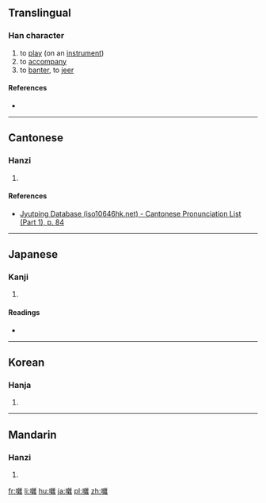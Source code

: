 ==Translingual==

===Han character===
{{Han char|rn=30|rad=口|as=18|sn=21|four=6001<sub>4</sub>|canj=口卜木土 (RYDG)|ids=⿰[[口]][[雜]]}}

# to [[play]] (on an [[instrument]])
# to [[accompany]]
# to [[banter]], to [[jeer]]

====References====
* {{Han ref|kx=0215.020|dkj=04619|dj=0438.030|hdz=10706.110|uh=56C3|ud=22211|bh=F5C4|bd=62916}}

----

==Cantonese==

===Hanzi===
{{yue-hanzi|jyut=[[caap3]]|y=chaap3}}

# {{defn|lang=yue|sort=口18}}

====References====
* [http://www.iso10646hk.net/jp/document/download.jsp Jyutping Database (iso10646hk.net) - Cantonese Pronunciation List (Part 1), p. 84]

----

==Japanese==

===Kanji===
{{ja-kanji|grade=|rs=口18}}

# {{defn|lang=ja|sort=口18}}

====Readings====
* {{ja-readings|on=[[そう]] (sō)|kun=[[はやし]] (hayashi), [[はやす]] (hayasu)}}

----

==Korean==

===Hanja===
{{ko-hanja|hangeul=잡|rv=jap|mr=chap}}

# {{defn|lang=ko|sort=口18}}

----

==Mandarin==

===Hanzi===
{{cmn-hanzi|pin=[[cà]] ([[ca4]])|wg=ts'a<sup>4</sup>}}

# {{defn|lang=cmn|sort=口18}}

[[fr:囃]]
[[li:囃]]
[[hu:囃]]
[[ja:囃]]
[[pl:囃]]
[[zh:囃]]
